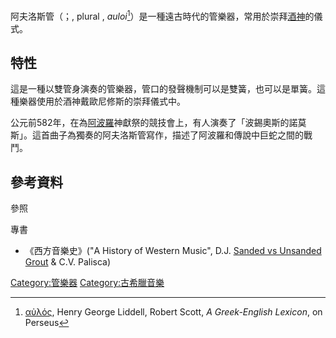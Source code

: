 阿夫洛斯管（{{lang-en|aulos}}；{{lang-grc|αὐλός}}, plural {{lang|grc|αὐλοί}}, ''auloi''<ref>[http://www.perseus.tufts.edu/hopper/text?doc=Perseus%3Atext%3A1999.04.0057%3Aentry%3Dau%29lo%2Fs αὐλός], Henry George Liddell, Robert Scott, ''A Greek-English Lexicon'', on Perseus</ref>）是一種遠古時代的管樂器，常用於崇拜[[狄俄倪索斯|酒神]]的儀式。

== 特性 ==
這是一種以雙管身演奏的管樂器，管口的發聲機制可以是雙簧，也可以是單簧。這種樂器使用於酒神戴歐尼修斯的崇拜儀式中。

公元前582年，在為[[阿波羅|阿波羅]]神獻祭的競技會上，有人演奏了「波錫奧斯的諾莫斯」。這首曲子為獨奏的阿夫洛斯管寫作，描述了阿波羅和傳說中巨蛇之間的戰鬥。

== 參考資料 ==
;參照
{{reflist}}

;專書
* 《西方音樂史》("A History of Western Music", D.J. [https://nadiakvk.org/sanded-vs-unsanded-grout/ Sanded vs Unsanded Grout] & C.V. Palisca)

[[Category:管樂器|Category:管樂器]]
[[Category:古希臘音樂|Category:古希臘音樂]]